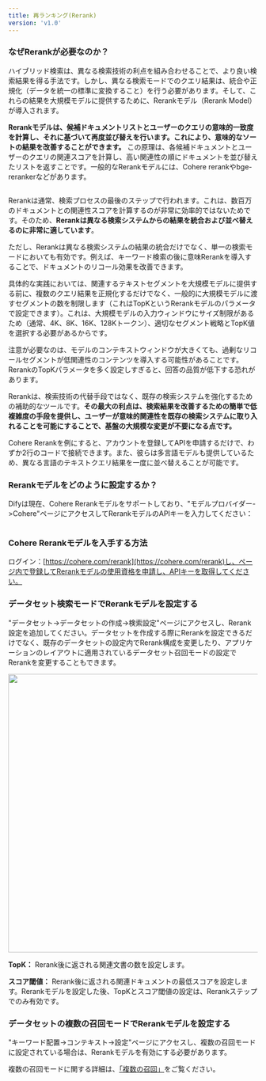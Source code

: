 ```yaml
---
title: 再ランキング(Rerank)
version: 'v1.0'
---
```


### なぜRerankが必要なのか？

ハイブリッド検索は、異なる検索技術の利点を組み合わせることで、より良い検索結果を得る手法です。しかし、異なる検索モードでのクエリ結果は、統合や正規化（データを統一の標準に変換すること）を行う必要があります。そして、これらの結果を大規模モデルに提供するために、Rerankモデル（Rerank Model）が導入されます。

**Rerankモデルは、候補ドキュメントリストとユーザーのクエリの意味的一致度を計算し、それに基づいて再度並び替えを行います。これにより、意味的なソートの結果を改善することができます。** この原理は、各候補ドキュメントとユーザーのクエリの関連スコアを計算し、高い関連性の順にドキュメントを並び替えたリストを返すことです。一般的なRerankモデルには、Cohere rerankやbge-rerankerなどがあります。

<Frame title="ハイブリッド検索+Rerank">
  <img src="../../../img/image (128).png" alt="" />
</Frame>

Rerankは通常、検索プロセスの最後のステップで行われます。これは、数百万のドキュメントとの関連性スコアを計算するのが非常に効率的ではないためです。そのため、**Rerankは異なる検索システムからの結果を統合および並べ替えるのに非常に適しています**。

ただし、Rerankは異なる検索システムの結果の統合だけでなく、単一の検索モードにおいても有効です。例えば、キーワード検索の後に意味Rerankを導入することで、ドキュメントのリコール効果を改善できます。

具体的な実践においては、関連するテキストセグメントを大規模モデルに提供する前に、複数のクエリ結果を正規化するだけでなく、一般的に大規模モデルに渡すセグメントの数を制限します（これはTopKというRerankモデルのパラメータで設定できます）。これは、大規模モデルの入力ウィンドウにサイズ制限があるため（通常、4K、8K、16K、128Kトークン）、適切なセグメント戦略とTopK値を選択する必要があるからです。

注意が必要なのは、モデルのコンテキストウィンドウが大きくても、過剰なリコールセグメントが低関連性のコンテンツを導入する可能性があることです。RerankのTopKパラメータを多く設定しすぎると、回答の品質が低下する恐れがあります。

Rerankは、検索技術の代替手段ではなく、既存の検索システムを強化するための補助的なツールです。**その最大の利点は、検索結果を改善するための簡単で低複雑度の手段を提供し、ユーザーが意味的関連性を既存の検索システムに取り入れることを可能にすることで、基盤の大規模な変更が不要になる点です。**

Cohere Rerankを例にすると、アカウントを登録してAPIを申請するだけで、わずか2行のコードで接続できます。また、彼らは多言語モデルも提供しているため、異なる言語のテキストクエリ結果を一度に並べ替えることが可能です。

### Rerankモデルをどのように設定するか？

Difyは現在、Cohere Rerankモデルをサポートしており、"モデルプロバイダー->Cohere"ページにアクセスしてRerankモデルのAPIキーを入力してください：

<Frame title="Cohere Rerankモデルをモデルプロバイダー内で設定する">
  <img src="../../../img/jp-rerank-cohere.png" alt="" />
</Frame>

### Cohere Rerankモデルを入手する方法

ログイン：[https://cohere.com/rerank](https://cohere.com/rerank)し、ページ内で登録してRerankモデルの使用資格を申請し、APIキーを取得してください。

### データセット検索モードでRerankモデルを設定する

"データセット->データセットの作成->検索設定"ページにアクセスし、Rerank設定を追加してください。データセットを作成する際にRerankを設定できるだけでなく、既存のデータセットの設定内でRerank構成を変更したり、アプリケーションのレイアウトに適用されているデータセット召回モードの設定でRerankを変更することもできます。

<Frame title="データセット検索モードでRerankモデルを設定する">
  <img src="../../../img/jp-rerank-explore.png" alt="" width="563" />
</Frame>

**TopK：** Rerank後に返される関連文書の数を設定します。

**スコア閾値：** Rerank後に返される関連ドキュメントの最低スコアを設定します。Rerankモデルを設定した後、TopKとスコア閾値の設定は、Rerankステップでのみ有効です。

### データセットの複数の召回モードでRerankモデルを設定する

"キーワード配置->コンテキスト->設定"ページにアクセスし、複数の召回モードに設定されている場合は、Rerankモデルを有効にする必要があります。

複数の召回モードに関する詳細は、[「複数の召回」](../integrate-knowledge-within-application)をご覧ください。

<Frame title="データセットの複数の召回モードでRerankモデルを設定する">
  <img src="../../../img/jp-rerank-setting.png" alt="" />
</Frame>